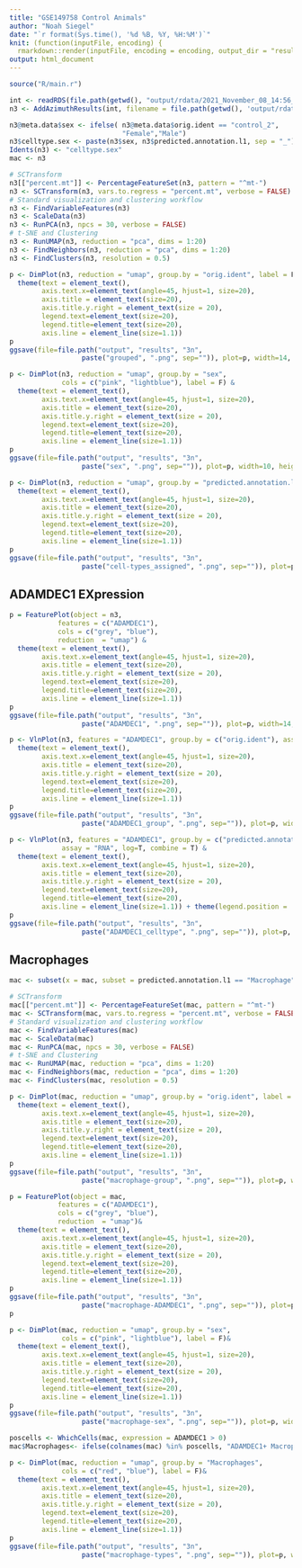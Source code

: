```yaml
---
title: "GSE149758 Control Animals"
author: "Noah Siegel"
date: "`r format(Sys.time(), '%d %B, %Y, %H:%M')`"
knit: (function(inputFile, encoding) {
  rmarkdown::render(inputFile, encoding = encoding, output_dir = "results") })
output: html_document
---
```


```r
source("R/main.r")
```

```r
int <- readRDS(file.path(getwd(), "output/rdata/2021_November_08_14:56_azimuth_input.rds"))
n3 <- AddAzimuthResults(int, filename = file.path(getwd(), 'output/rdata/azimuth_results.Rds'))

n3@meta.data$sex <- ifelse( n3@meta.data$orig.ident == "control_2",
                            "Female","Male")
n3$celltype.sex <- paste(n3$sex, n3$predicted.annotation.l1, sep = "_")
Idents(n3) <- "celltype.sex"
mac <- n3
```

```r
# SCTransform
n3[["percent.mt"]] <- PercentageFeatureSet(n3, pattern = "^mt-")
n3 <- SCTransform(n3, vars.to.regress = "percent.mt", verbose = FALSE)
# Standard visualization and clustering workflow
n3 <- FindVariableFeatures(n3)
n3 <- ScaleData(n3)
n3 <- RunPCA(n3, npcs = 30, verbose = FALSE)
# t-SNE and Clustering
n3 <- RunUMAP(n3, reduction = "pca", dims = 1:20)
n3 <- FindNeighbors(n3, reduction = "pca", dims = 1:20)
n3 <- FindClusters(n3, resolution = 0.5)
```

```r
p <- DimPlot(n3, reduction = "umap", group.by = "orig.ident", label = F) &
  theme(text = element_text(),
        axis.text.x=element_text(angle=45, hjust=1, size=20),
        axis.title = element_text(size=20),
        axis.title.y.right = element_text(size = 20),
        legend.text=element_text(size=20),
        legend.title=element_text(size=20),
        axis.line = element_line(size=1.1))
p
ggsave(file=file.path("output", "results", "3n",
                  paste("grouped", ".png", sep="")), plot=p, width=14, height=8, dpi=600)
```

```r
p <- DimPlot(n3, reduction = "umap", group.by = "sex",
             cols = c("pink", "lightblue"), label = F) &
  theme(text = element_text(),
        axis.text.x=element_text(angle=45, hjust=1, size=20),
        axis.title = element_text(size=20),
        axis.title.y.right = element_text(size = 20),
        legend.text=element_text(size=20),
        legend.title=element_text(size=20),
        axis.line = element_line(size=1.1))
p
ggsave(file=file.path("output", "results", "3n",
                  paste("sex", ".png", sep="")), plot=p, width=10, height=8, dpi=600)
```

```r
p <- DimPlot(n3, reduction = "umap", group.by = "predicted.annotation.l1", label = T) &
  theme(text = element_text(),
        axis.text.x=element_text(angle=45, hjust=1, size=20),
        axis.title = element_text(size=20),
        axis.title.y.right = element_text(size = 20),
        legend.text=element_text(size=20),
        legend.title=element_text(size=20),
        axis.line = element_line(size=1.1))
p
ggsave(file=file.path("output", "results", "3n",
                  paste("cell-types_assigned", ".png", sep="")), plot=p, width=14, height=8, dpi=600)
```

## ADAMDEC1 EXpression
```r
p = FeaturePlot(object = n3, 
            features = c("ADAMDEC1"),
            cols = c("grey", "blue"),
            reduction  = "umap") &
  theme(text = element_text(),
        axis.text.x=element_text(angle=45, hjust=1, size=20),
        axis.title = element_text(size=20),
        axis.title.y.right = element_text(size = 20),
        legend.text=element_text(size=20),
        legend.title=element_text(size=20),
        axis.line = element_line(size=1.1))
p
ggsave(file=file.path("output", "results", "3n",
                  paste("ADAMDEC1", ".png", sep="")), plot=p, width=14, height=8, dpi=600)
```

```r
p <- VlnPlot(n3, features = "ADAMDEC1", group.by = c("orig.ident"), assay = "RNA", log=T, combine = T) &
  theme(text = element_text(),
        axis.text.x=element_text(angle=45, hjust=1, size=20),
        axis.title = element_text(size=20),
        axis.title.y.right = element_text(size = 20),
        legend.text=element_text(size=20),
        legend.title=element_text(size=20),
        axis.line = element_line(size=1.1))
p
ggsave(file=file.path("output", "results", "3n",
                  paste("ADAMDEC1_group", ".png", sep="")), plot=p, width=10, height=8, dpi=600)
```

```r
p <- VlnPlot(n3, features = "ADAMDEC1", group.by = c("predicted.annotation.l1"), 
             assay = "RNA", log=T, combine = T) &
  theme(text = element_text(),
        axis.text.x=element_text(angle=45, hjust=1, size=20),
        axis.title = element_text(size=20),
        axis.title.y.right = element_text(size = 20),
        legend.text=element_text(size=20),
        legend.title=element_text(size=20),
        axis.line = element_line(size=1.1)) + theme(legend.position = 'none')
p
ggsave(file=file.path("output", "results", "3n",
                  paste("ADAMDEC1_celltype", ".png", sep="")), plot=p, width=14, height=8, dpi=600)
```

## Macrophages

```r
mac <- subset(x = mac, subset = predicted.annotation.l1 == "Macrophage")
```

```r
# SCTransform
mac[["percent.mt"]] <- PercentageFeatureSet(mac, pattern = "^mt-")
mac <- SCTransform(mac, vars.to.regress = "percent.mt", verbose = FALSE)
# Standard visualization and clustering workflow
mac <- FindVariableFeatures(mac)
mac <- ScaleData(mac)
mac <- RunPCA(mac, npcs = 30, verbose = FALSE)
# t-SNE and Clustering
mac <- RunUMAP(mac, reduction = "pca", dims = 1:20)
mac <- FindNeighbors(mac, reduction = "pca", dims = 1:20)
mac <- FindClusters(mac, resolution = 0.5)
```

```r
p <- DimPlot(mac, reduction = "umap", group.by = "orig.ident", label = F) &
  theme(text = element_text(),
        axis.text.x=element_text(angle=45, hjust=1, size=20),
        axis.title = element_text(size=20),
        axis.title.y.right = element_text(size = 20),
        legend.text=element_text(size=20),
        legend.title=element_text(size=20),
        axis.line = element_line(size=1.1))
p
ggsave(file=file.path("output", "results", "3n",
                  paste("macrophage-group", ".png", sep="")), plot=p, width=14, height=8, dpi=600)
```
```r
p = FeaturePlot(object = mac, 
            features = c("ADAMDEC1"),
            cols = c("grey", "blue"),
            reduction  = "umap")&
  theme(text = element_text(),
        axis.text.x=element_text(angle=45, hjust=1, size=20),
        axis.title = element_text(size=20),
        axis.title.y.right = element_text(size = 20),
        legend.text=element_text(size=20),
        legend.title=element_text(size=20),
        axis.line = element_line(size=1.1))
p
ggsave(file=file.path("output", "results", "3n",
                  paste("macrophage-ADAMDEC1", ".png", sep="")), plot=p, width=14, height=8, dpi=600)
p
```


```r
p <- DimPlot(mac, reduction = "umap", group.by = "sex",
             cols = c("pink", "lightblue"), label = F)&
  theme(text = element_text(),
        axis.text.x=element_text(angle=45, hjust=1, size=20),
        axis.title = element_text(size=20),
        axis.title.y.right = element_text(size = 20),
        legend.text=element_text(size=20),
        legend.title=element_text(size=20),
        axis.line = element_line(size=1.1))
p
ggsave(file=file.path("output", "results", "3n",
                  paste("macrophage-sex", ".png", sep="")), plot=p, width=14, height=8, dpi=600)
```
```r
poscells <- WhichCells(mac, expression = ADAMDEC1 > 0)
mac$Macrophages<- ifelse(colnames(mac) %in% poscells, "ADAMDEC1+ Macrophage", "Conv. Macrophage")
```

```r
p <- DimPlot(mac, reduction = "umap", group.by = "Macrophages",
             cols = c("red", "blue"), label = F)&
  theme(text = element_text(),
        axis.text.x=element_text(angle=45, hjust=1, size=20),
        axis.title = element_text(size=20),
        axis.title.y.right = element_text(size = 20),
        legend.text=element_text(size=20),
        legend.title=element_text(size=20),
        axis.line = element_line(size=1.1))
p
ggsave(file=file.path("output", "results", "3n",
                  paste("macrophage-types", ".png", sep="")), plot=p, width=14, height=8, dpi=600)
```




